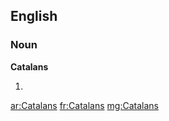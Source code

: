 ==English==

===Noun===
'''Catalans'''

# {{plural of|Catalan}}

[[ar:Catalans]]
[[fr:Catalans]]
[[mg:Catalans]]